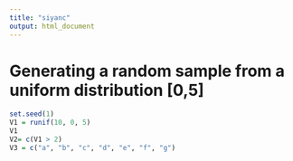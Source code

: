 ```yaml
---
title: "siyanc"
output: html_document
---
```


# Generating a random sample from a uniform distribution [0,5]
```r
set.seed(1)
V1 = runif(10, 0, 5)
V1
V2= c(V1 > 2)
V3 = c("a", "b", "c", "d", "e", "f", "g")
```

